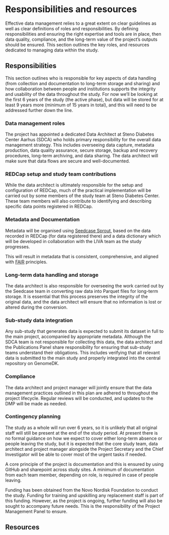 # Responsibilities and resources

Effective data management relies to a great extent on clear guidelines
as well as clear definitions of roles and responsibilities. By defining
responsibilities and ensuring the right expertise and tools are in
place, then data quality, compliance, and the long-term value of the
project's outputs should be ensured. This section outlines the key
roles, and resources dedicated to managing data within the study.

## Responsibilities

This section outlines who is responsible for key aspects of data
handling (from collection and documentation to long-term storage and
sharing) and how collaboration between people and institutions supports
the integrity and usability of the data throughout the study. For now
we'll be looking at the first 6 years of the study (the active phase),
but data will be stored for at least 9 years more (minimum of 15 years
in total), and this will need to be addressed further down the line.

### Data management roles

The project has appointed a dedicated Data Architect at Steno Diabetes
Center Aarhus (SDCA) who holds primary responsibility for the overall
data management strategy. This includes overseeing data capture,
metadata production, data quality assurance, secure storage, backup and
recovery procedures, long-term archiving, and data sharing. The data
architect will make sure that data flows are secure and well-documented.

### REDCap setup and study team contributions

While the data architect is ultimately responsible for the setup and
configuration of REDCap, much of the practical implementation will be
carried out by some members of the study team at Steno Diabetes Center.
These team members will also contribute to identifying and describing
specific data points registered in REDCap.

### Metadata and Documentation

Metadata will be organised using [Seedcase
Sprout](https://sprout.seedcase-project.org), based on the data recorded
in REDCap (for data registered there) and a data dictionary which will
be developed in collaboration with the LIVA team as the study
progresses.

<!--TODO write more here once we know what data points we will be getting from Liva -->

This will result in metadata that is consistent, comprehensive, and
aligned with [FAIR](https://en.wikipedia.org/wiki/FAIR_data) principles.

### Long-term data handling and storage

The data architect is also responsible for overseeing the work carried
out by the Seedcase team in converting raw data into Parquet files for
long-term storage. It is essential that this process preserves the
integrity of the original data, and the data architect will ensure that
no information is lost or altered during the conversion.

<!--TODO Check with Luke about this-->

### Sub-study data integration

Any sub-study that generates data is expected to submit its dataset in
full to the main project, accompanied by appropriate metadata. Although
the SDCA team is not responsible for collecting this data, the data
architect and the Publications Panel share responsibility for ensuring
that sub-study teams understand their obligations. This includes
verifying that all relevant data is submitted to the main study and
properly integrated into the central repository on GenomeDK.

### Compliance

The data architect and project manager will jointly ensure that the data
management practices outlined in this plan are adhered to throughout the
project lifecycle. Regular reviews will be conducted, and updates to the
DMP will be made as needed.

### Contingency planning

The study as a whole will run over 6 years, so it is unlikely that all
original staff will still be present at the end of the study period. At
present there is no formal guidance on how we expect to cover either
long-term absence or people leaving the study, but it is expected that
the core study team, data architect and project manager alongside the
Project Secretary and the Chief Investigator will be able to cover most
of the urgent tasks if needed.

A core principle of the project is documentation and this is ensured by
using GitHub and sharepoint across study sites. A minimum of
documentation from each team member, depending on role, is required in
case of people leaving.

Funding has been obtained from the Novo Nordisk Foundation to conduct
the study. Funding for training and upskilling any replacement staff is
part of this funding. However, as the project is ongoing, further
funding will also be sought to accompany future needs. This is the
responsibility of the Project Management Panel to ensure.

<!--TODO The guidance from DeiC recommends that individuals are named where possible, do we want to do that here?-->

## Resources

<!--TODO List specific tools used for backup and recovery as well as apps etc. Will need input from Daniel -->
